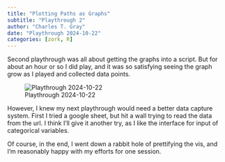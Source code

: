 ```yaml
---
title: "Plotting Paths as Graphs"
subtitle: "Playthrough 2"
author: "Charles T. Gray"
date: "Playthrough 2024-10-22"
categories: [zork, R]
---
```


Second playthrough was all about getting the graphs into a script. But for about an hour or so I did play, and it was so satisfying seeing the graph grow as I played and collected data points. 

![Playthrough 2024-10-22](2024-10-22--zork-graph.png)

However, I knew my next playthrough would need a better data capture system. First I tried a google sheet, but hit a wall trying to read the data from the url. I think I'll give it another try, as I like the interface for input of categorical variables. 

Of course, in the end, I went down a rabbit hole of prettifying the vis, and I'm reasonably happy with my efforts for one session. 



